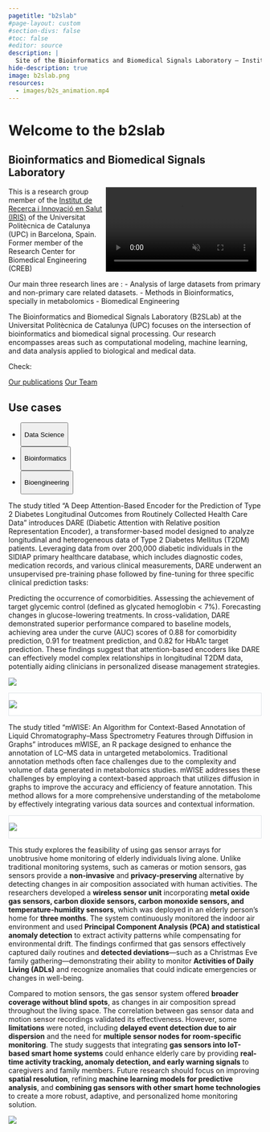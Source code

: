 ```yaml
---
pagetitle: "b2slab"
#page-layout: custom
#section-divs: false
#toc: false
#editor: source
description: | 
  Site of the Bioinformatics and Biomedical Signals Laboratory – Institut de Recerca i Innovació en Salut
hide-description: true
image: b2slab.png
resources: 
  - images/b2s_animation.mp4
---
```


# Welcome to the b2slab

## Bioinformatics and Biomedical Signals Laboratory

<video autoplay muted playsinline width="300" height="168" style="float: right; margin-right: 10px;">

<source src="images/b2s_cycle_animation.webm" type="video/webm">

</video>

<meta name="fediverse:creator" content="@b2slab@social.iris.upc.edu">

<meta name="algolia-site-verification"  content="6DC8B5AD41907B76" />

This is a research group member of the [Institut de Recerca i Innovació en Salut (IRIS)](https://iris.upc.edu) of the Universitat Politècnica de Catalunya (UPC) in Barcelona, Spain. Former member of the Research Center for Biomedical Engineering (CREB)

Our main three research lines are : - Analysis of large datasets from primary and non-primary care related datasets. - Methods in Bioinformatics, specially in metabolomics - Biomedical Engineering

The Bioinformatics and Biomedical Signals Laboratory (B2SLab) at the Universitat Politècnica de Catalunya (UPC) focuses on the intersection of bioinformatics and biomedical signal processing. Our research encompasses areas such as computational modeling, machine learning, and data analysis applied to biological and medical data.

Check:

[Our publications](/publications/index.qmd){.btn-action-primary .btn-action .btn .btn-success .btn-lg role="button"} [Our Team](/team/index.qmd){#btn-guide .btn-action .btn .btn-info .btn-lg role="button"}

## Use cases

<ul class="nav nav-pills" id="hello-b2s-tab" role="tablist">

<li class="nav-item" role="presentation">

<button class="nav-link active" id="clinical-tab" data-bs-toggle="tab" data-bs-target="#clinical" type="button" role="tab" aria-controls="clinical" aria-selected="true">

Data Science

</button>

</li>

<li class="nav-item" role="presentation">

<button class="nav-link" id="bioinfo-tab" data-bs-toggle="tab" data-bs-target="#bioinfo" type="button" role="tab" aria-controls="bioinfo" aria-selected="false">

Bioinformatics

</button>

</li>

<li class="nav-item" role="presentation">

<button class="nav-link" id="bioeng-tab" data-bs-toggle="tab" data-bs-target="#bioeng" type="button" role="tab" aria-controls="bioeng" aria-selected="false">

Bioengineering

</button>

</li>

</ul>

::::::::::::::: {#hello-b2s-tabcontent .tab-content}
:::::: {#clinical .tab-pane .fade .show .active role="tabpanel" aria-labelledby="clinical-tab"}
The study titled "A Deep Attention-Based Encoder for the Prediction of Type 2 Diabetes Longitudinal Outcomes from Routinely Collected Health Care Data" introduces DARE (Diabetic Attention with Relative position Representation Encoder), a transformer-based model designed to analyze longitudinal and heterogeneous data of Type 2 Diabetes Mellitus (T2DM) patients. Leveraging data from over 200,000 diabetic individuals in the SIDIAP primary healthcare database, which includes diagnostic codes, medication records, and various clinical measurements, DARE underwent an unsupervised pre-training phase followed by fine-tuning for three specific clinical prediction tasks:

Predicting the occurrence of comorbidities. Assessing the achievement of target glycemic control (defined as glycated hemoglobin \< 7%). Forecasting changes in glucose-lowering treatments. In cross-validation, DARE demonstrated superior performance compared to baseline models, achieving area under the curve (AUC) scores of 0.88 for comorbidity prediction, 0.91 for treatment prediction, and 0.82 for HbA1c target prediction. These findings suggest that attention-based encoders like DARE can effectively model complex relationships in longitudinal T2DM data, potentially aiding clinicians in personalized disease management strategies.

::::: grid
::: {.g-col-lg-6 .g-col-12 style="max-height: 605px;"}
![](images/embedding.png){.hello-output fig-alt="Visual inspection of the output space of DARE: each point represents embeddings for 5000 random patients, with colors indicating their drug groups."}
:::

::: {.g-col-lg-6 .g-col-12 style="background-color: white; border: 1px solid #dee2e6; height: max-605px;"}
![](images/embeddingdrugs.png){fig-alt="Visual inspection of the output space of DARE: each point represents embeddings for 5000 random patients, with colors indicating their comorbidities."}
:::
:::::
::::::

:::::: {#bioinfo .tab-pane .fade role="tabpanel" aria-labelledby="bioinfo-tab"}
::::: grid
::: {.g-col-lg-6 .g-col-12 style="max-height: 605px;"}
The study titled "mWISE: An Algorithm for Context-Based Annotation of Liquid Chromatography–Mass Spectrometry Features through Diffusion in Graphs" introduces mWISE, an R package designed to enhance the annotation of LC–MS data in untargeted metabolomics. Traditional annotation methods often face challenges due to the complexity and volume of data generated in metabolomics studies. mWISE addresses these challenges by employing a context-based approach that utilizes diffusion in graphs to improve the accuracy and efficiency of feature annotation. This method allows for a more comprehensive understanding of the metabolome by effectively integrating various data sources and contextual information.
:::

::: {.g-col-lg-6 .g-col-12 style="background-color: white; border: 1px solid #dee2e6; height: max-605px;"}
![](images/mwise.png){fig-alt="Scheme of the three main stages of mWISE algorithm. From left to right, the peak to compound matching stage is described with an example. Then, the filtering stage is shown, composed of a spectral clustering and a filter based on the built clusters. Finally, the diffusion prioritization is depicted."}
:::
:::::
::::::

:::::: {#bioeng .tab-pane .fade role="tabpanel" aria-labelledby="bioeng-tab"}
This study explores the feasibility of using gas sensor arrays for unobtrusive home monitoring of elderly individuals living alone. Unlike traditional monitoring systems, such as cameras or motion sensors, gas sensors provide a **non-invasive** and **privacy-preserving** alternative by detecting changes in air composition associated with human activities. The researchers developed a **wireless sensor unit** incorporating **metal oxide gas sensors, carbon dioxide sensors, carbon monoxide sensors, and temperature-humidity sensors**, which was deployed in an elderly person's home for **three months**. The system continuously monitored the indoor air environment and used **Principal Component Analysis (PCA) and statistical anomaly detection** to extract activity patterns while compensating for environmental drift. The findings confirmed that gas sensors effectively captured daily routines and **detected deviations**—such as a Christmas Eve family gathering—demonstrating their ability to monitor **Activities of Daily Living (ADLs)** and recognize anomalies that could indicate emergencies or changes in well-being.

::::: grid
::: {.g-col-lg-6 .g-col-12 style="max-height: 605px;"}
Compared to motion sensors, the gas sensor system offered **broader coverage without blind spots**, as changes in air composition spread throughout the living space. The correlation between gas sensor data and motion sensor recordings validated its effectiveness. However, some **limitations** were noted, including **delayed event detection due to air dispersion** and the need for **multiple sensor nodes for room-specific monitoring**. The study suggests that integrating **gas sensors into IoT-based smart home systems** could enhance elderly care by providing **real-time activity tracking, anomaly detection, and early warning signals** to caregivers and family members. Future research should focus on improving **spatial resolution**, refining **machine learning models for predictive analysis**, and **combining gas sensors with other smart home technologies** to create a more robust, adaptive, and personalized home monitoring solution.
:::

::: {.g-col-lg-6 .g-col-12 style="max-height: 605px;"}
![](images/bioeng.png){fig-alt="Heat map representing the number of significant samples detected per hour. The 𝑥-axis represents 24 h per day and the 𝑦-axis represents different days. Within each cell there are number of samples that are statistically significant events. The coloring goes from cool to warm colors as more events are detected.."}
:::
:::::
::::::
:::::::::::::::
